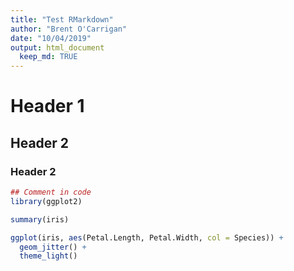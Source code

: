```yaml
---
title: "Test RMarkdown"
author: "Brent O'Carrigan"
date: "10/04/2019"
output: html_document
  keep_md: TRUE
---
```


# Header 1
## Header 2
### Header 2

```r
## Comment in code
library(ggplot2)

summary(iris)

ggplot(iris, aes(Petal.Length, Petal.Width, col = Species)) +
  geom_jitter() +
  theme_light()

```

